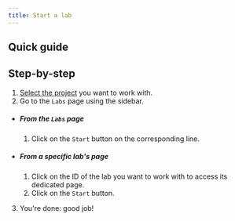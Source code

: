 ```yaml
---
title: Start a lab
---
```



## Quick guide
<VideoPlayer src="../../medias/webm/start-a-lab.webm" />

## Step-by-step
1. [Select the project](../projects/select-a-project) you want to work with.
2. Go to the `Labs` page using the sidebar.
- ##### From the `Labs` page
    1. Click on the `Start` button on the corresponding line.
- ##### From a specific lab's page
    1. Click on the ID of the lab you want to work with to access its dedicated page.
    2. Click on the `Start` button.
3. You're done: good job!